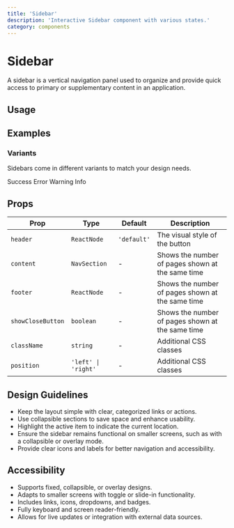 ```yaml
---
title: 'Sidebar'
description: 'Interactive Sidebar component with various states.'
category: components
---
```


# Sidebar

A sidebar is a vertical navigation panel used to organize and provide quick access to primary or supplementary content in an application.

## Usage

## Examples

### Variants

Sidebars come in different variants to match your design needs.

<Tabs defaultValue='default'>
    <TabsList>
        <TabsTrigger value='success'>Success</TabsTrigger>
        <TabsTrigger value='error'>Error</TabsTrigger>
        <TabsTrigger value='warning'>Warning</TabsTrigger>
        <TabsTrigger value='info'>Info</TabsTrigger>
    </TabsList>
    <TabsContent value='success'>
        <ComponentPreview
        name='button'
        />
    </TabsContent>
    <TabsContent value='error'>
        <ComponentPreview
        name='secondary_button'
        />
    </TabsContent>
    <TabsContent value='warning'>
        <ComponentPreview
        name='gradient_button'
        />
    </TabsContent>
    <TabsContent value='info'>
        <ComponentPreview
        name='ghost_button'
        />
    </TabsContent>
</Tabs>

## Props

| Prop               | Type                                                         | Default     | Description                                                |
| ------------------ | ------------------------------------------------------------ | ----------- | ---------------------------------------------------------- |
| `header`           | `ReactNode`                                                  | `'default'` | The visual style of the button                             |
| `content`          | `NavSection`                                                 | -           | Shows the number of pages shown at the same time           |
| `footer`           | `ReactNode`                                                  | -           | Shows the number of pages shown at the same time           |
| `showCloseButton`  | `boolean`                                                    | -           | Shows the number of pages shown at the same time           |
| `className`        | `string`                                                     | -           | Additional CSS classes                                     |
| `position`         | `'left' \| 'right'`                                          | -           | Additional CSS classes                                     |

## Design Guidelines

- Keep the layout simple with clear, categorized links or actions.
- Use collapsible sections to save space and enhance usability.
- Highlight the active item to indicate the current location.
- Ensure the sidebar remains functional on smaller screens, such as with a collapsible or overlay mode.
- Provide clear icons and labels for better navigation and accessibility.

## Accessibility

- Supports fixed, collapsible, or overlay designs.
- Adapts to smaller screens with toggle or slide-in functionality.
- Includes links, icons, dropdowns, and badges.
- Fully keyboard and screen reader-friendly.
- Allows for live updates or integration with external data sources.
